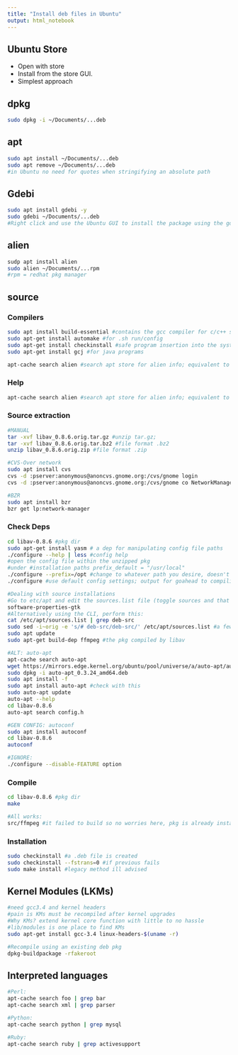 ```yaml
---
title: "Install deb files in Ubuntu"
output: html_notebook
---
```


## Ubuntu Store

- Open with store 
- Install from the store GUI.
- Simplest approach

## dpkg

```bash
sudo dpkg -i ~/Documents/...deb
```

## apt

```bash
sudo apt install ~/Documents/...deb
sudo apt remove ~/Documents/...deb
#in Ubuntu no need for quotes when stringifying an absolute path
```


## Gdebi

```bash
sudo apt install gdebi -y
sudo gdebi ~/Documents/...deb
#Right click and use the Ubuntu GUI to install the package using the gdebi program
```

## alien

```bash
sudp apt install alien
sudo alien ~/Documents/...rpm
#rpm = redhat pkg manager
```

## source

### Compilers

```bash
sudo apt install build-essential #contains the gcc compiler for c/c++ source code
sudo apt-get install automake #for .sh run/config
sudo apt-get install checkinstall #safe program insertion into the system
sudo apt-get install gcj #for java programs

apt-cache search alien #search apt store for alien info; equivalent to help on pkgs

```

### Help

```bash
apt-cache search alien #search apt store for alien info; equivalent to help on pkgs
```

### Source extraction

```bash
#MANUAL
tar -xvf libav_0.8.6.orig.tar.gz #unzip tar.gz; 
tar -xvf libav_0.8.6.orig.tar.bz2 #file format .bz2
unzip libav_0.8.6.orig.zip #file format .zip

#CVS-Over network
sudo apt install cvs
cvs -d :pserver:anonymous@anoncvs.gnome.org:/cvs/gnome login
cvs -d :pserver:anonymous@anoncvs.gnome.org:/cvs/gnome co NetworkManager 

#BZR
sudo apt install bzr
bzr get lp:network-manager
```

### Check Deps

```bash
cd libav-0.8.6 #pkg dir
sudo apt-get install yasm # a dep for manipulating config file paths
./configure --help | less #config help
#open the config file within the unzipped pkg
#under #installation paths prefix_default = "/usr/local"
./configure --prefix=/opt #change to whatever path you desire, doesn't seem to work so advice is to change in file directly if necessary
./configure #use default config settings; output for goahead to compiling is config.status: creating Makefile... 0 Errs

#Dealing with source installations
#Go to etc/apt and edit the sources.list file (toggle sources and that should do the trick) OR below
software-properties-gtk
#Alternatively using the CLI, perform this:
cat /etc/apt/sources.list | grep deb-src 
sudo sed -i~orig -e 's/# deb-src/deb-src/' /etc/apt/sources.list #a few other sources.list files are created, unsure if this is true cuz i did not notice this before
sudo apt update
sudo apt-get build-dep ffmpeg #the pkg compiled by libav

#ALT: auto-apt
apt-cache search auto-apt
wget https://mirrors.edge.kernel.org/ubuntu/pool/universe/a/auto-apt/auto-apt_0.3.24_amd64.deb
sudo dpkg -i auto-apt_0.3.24_amd64.deb
sudo apt install -f
sudo apt install auto-apt #check with this
sudo auto-apt update
auto-apt --help
cd libav-0.8.6
auto-apt search config.h

#GEN CONFIG: autoconf
sudo apt install autoconf
cd libav-0.8.6
autoconf

#IGNORE:
./configure --disable-FEATURE option
```

### Compile

```bash
cd libav-0.8.6 #pkg dir
make

#All works:
src/ffmpeg #it failed to build so no worries here, pkg is already installed; i decided against deps for ffmpeg when using the command sudo apt-get build-dep ffmpeg. I bet if i get these deps then things should be fine if not NO WORRIES.
```


### Installation

```bash
sudo checkinstall #a .deb file is created
sudo checkinstall --fstrans=0 #if previous fails
sudo make install #legacy method ill advised
```


## Kernel Modules (LKMs)

```bash
#need gcc3.4 and kernel headers
#pain is KMs must be recompiled after kernel upgrades
#Why KMs? extend kernel core function with little to no hassle
#lib/modules is one place to find KMs
sudo apt-get install gcc-3.4 linux-headers-$(uname -r)

#Recompile using an existing deb pkg
dpkg-buildpackage -rfakeroot
```


## Interpreted languages


```bash
#Perl:
apt-cache search foo | grep bar
apt-cache search xml | grep parser

#Python:
apt-cache search python | grep mysql

#Ruby:
apt-cache search ruby | grep activesupport
```

